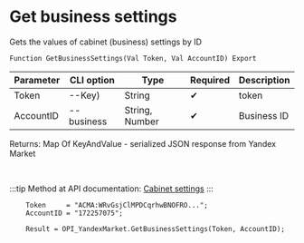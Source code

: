 ﻿---
sidebar_position: 3
description: Get business settings and other functions to work with Yandex Market in the Open Integration Package, a free open-source integration library for 1C:Enterprise 8, OneScript and CLI
keywords: [1C, 1С, 1С:Enterprise, 1С:Enterprise 8.3, API, Integration, Services, Exchange, OneScript, CLI, Yandex Market]
---


# Get business settings
 Gets the values of cabinet (business) settings by ID



`Function GetBusinessSettings(Val Token, Val AccountID) Export`

  | Parameter | CLI option | Type | Required | Description |
  |-|-|-|-|-|
  | Token | --Key) | String | &#x2714; | token |
  | AccountID | --business | String, Number | &#x2714; | Business ID |

  
  Returns:  Map Of KeyAndValue - serialized JSON response from Yandex Market

<br/>

:::tip
Method at API documentation: [Cabinet settings](https://yandex.ru/dev/market/partner-api/doc/ru/reference/businesses/getBusinessSettings)
:::
<br/>


```bsl title="1C:Enterprise/OneScript code example"
    Token     = "ACMA:WRvGsjClMPDCqrhwBNOFRO...";
    AccountID = "172257075";

    Result = OPI_YandexMarket.GetBusinessSettings(Token, AccountID);
```
 




